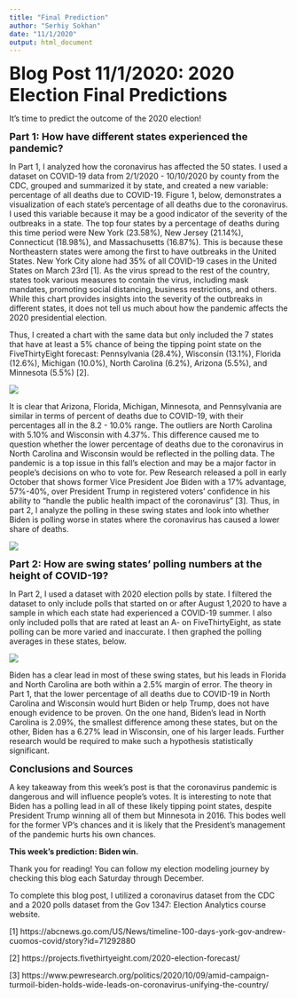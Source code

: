```yaml
---
title: "Final Prediction"
author: "Serhiy Sokhan"
date: "11/1/2020"
output: html_document
---
```


<font size="6"><b>Blog Post 11/1/2020: 2020 Election Final Predictions</b></font>

It's time to predict the outcome of the 2020 election!

<font size="4"><b>Part 1: How have different states experienced the pandemic? </b></font>

In Part 1, I analyzed how the coronavirus has affected the 50 states.  I used a dataset on COVID-19 data from 2/1/2020 - 10/10/2020 by county from the CDC, grouped and summarized it by state, and created a new variable: percentage of all deaths due to COVID-19.  Figure 1, below, demonstrates a visualization of each state's percentage of all deaths due to the coronavirus.  I used this variable because it may be a good indicator of the severity of the outbreaks in a state.  The top four states by a percentage of deaths during this time period were New York (23.58%), New Jersey (21.14%), Connecticut (18.98%), and Massachusetts (16.87%).  This is because these Northeastern states were among the first to have outbreaks in the United States.  New York City alone had 35% of all COVID-19 cases in the United States on March 23rd [1].  As the virus spread to the rest of the country, states took various measures to contain the virus, including mask mandates, promoting social distancing, business restrictions, and others.  While this chart provides insights into the severity of the outbreaks in different states, it does not tell us much about how the pandemic affects the 2020 presidential election.

Thus, I created a chart with the same data but only included the 7 states that have at least a 5% chance of being the tipping point state on the FiveThirtyEight forecast: Pennsylvania (28.4%), Wisconsin (13.1%), Florida (12.6%), Michigan (10.0%), North Carolina (6.2%), Arizona (5.5%), and Minnesota (5.5%) [2].  

![](/Users/serhiysokhan/Desktop/SeniorYear/Gov1347/percentdeaths.png)  

It is clear that Arizona, Florida, Michigan, Minnesota, and Pennsylvania are similar in terms of percent of deaths due to COVID-19, with their percentages all in the 8.2 - 10.0% range.  The outliers are North Carolina with 5.10% and Wisconsin with 4.37%.  This difference caused me to question whether the lower percentage of deaths due to the coronavirus in North Carolina and Wisconsin would be reflected in the polling data.  The pandemic is a top issue in this fall's election and may be a major factor in people's decisions on who to vote for.  Pew Research released a poll in early October that shows former Vice President Joe Biden with a 17% advantage, 57%-40%, over President Trump in registered voters' confidence in his ability to "handle the public health impact of the coronavirus" [3].  Thus, in part 2, I analyze the polling in these swing states and look into whether Biden is polling worse in states where the coronavirus has caused a lower share of deaths.

![](/Users/serhiysokhan/Desktop/SeniorYear/Gov1347/covidswing.png)


<font size="4"><b> Part 2: How are swing states' polling numbers at the height of COVID-19? </b></font>

In Part 2, I used a dataset with 2020 election polls by state.  I filtered the dataset to only include polls that started on or after August 1,2020 to have a sample in which each state had experienced a COVID-19 summer.  I also only included polls that are rated at least an A- on FiveThirtyEight, as state polling can be more varied and inaccurate.  I then graphed the polling averages in these states, below.

![](/Users/serhiysokhan/Desktop/SeniorYear/Gov1347/swingstatepolls.png) 

Biden has a clear lead in most of these swing states, but his leads in Florida and North Carolina are both within a 2.5% margin of error.  The theory in Part 1, that the lower percentage of all deaths due to COVID-19 in North Carolina and Wisconsin would hurt Biden or help Trump, does not have enough evidence to be proven.  On the one hand, Biden's lead in North Carolina is 2.09%, the smallest difference among these states, but on the other, Biden has a 6.27% lead in Wisconsin, one of his larger leads.  Further research would be required to make such a hypothesis statistically significant.

  
<font size="4"><b>Conclusions and Sources</b></font>

A key takeaway from this week's post is that the coronavirus pandemic is dangerous and will influence people's votes.  It is interesting to note that Biden has a polling lead in all of these likely tipping point states, despite President Trump winning all of them but Minnesota in 2016.  This bodes well for the former VP's chances and it is likely that the President's management of the pandemic hurts his own chances.

<b>This week's prediction: Biden win. </b>

Thank you for reading! You can follow my election modeling journey by checking this blog each Saturday through December.

To complete this blog post, I utilized a coronavirus dataset from the CDC and a 2020 polls dataset from the Gov 1347: Election Analytics course website.


[1] https://abcnews.go.com/US/News/timeline-100-days-york-gov-andrew-cuomos-covid/story?id=71292880

[2] https://projects.fivethirtyeight.com/2020-election-forecast/

[3] https://www.pewresearch.org/politics/2020/10/09/amid-campaign-turmoil-biden-holds-wide-leads-on-coronavirus-unifying-the-country/

